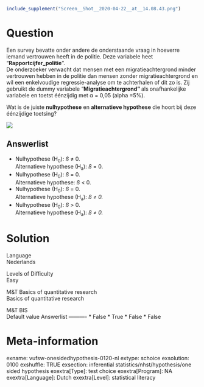 ```r
include_supplement("Screen__Shot__2020-04-22__at__14.08.43.png")
```

Question
========
Een survey bevatte onder andere de onderstaande vraag in hoeverre iemand
vertrouwen heeft in de politie. Deze variabele heet
“**Rapportcijfer\_politie**”.  
De onderzoeker verwacht dat mensen met een migratieachtergrond minder
vertrouwen hebben in de politie dan mensen zonder migratieachtergrond en
wil een enkelvoudige regressie-analyse om te achterhalen of dit zo is.
Zij gebruikt de dummy variabele
"**Migratieachtergrond" **als** **onafhankelijke variabele en toetst
éénzijdig met α = 0,05 (alpha =5%).  
  
Wat is de juiste **nulhypothese** en **alternatieve hypothese** die
hoort bij deze éénzijdige toetsing?  
  
![](Screen__Shot__2020-04-22__at__14.08.43.png)

Answerlist
----------
* Nulhypothese (H<sub>0</sub>): *ß* ≠ 0.  
  Alternatieve hypothese (H<sub>a</sub>): *ß* = 0.
* Nulhypothese (H<sub>0</sub>): *ß* = 0.  
  Alternatieve hypothese: *ß* &lt; 0.
* Nulhypothese (H<sub>0</sub>): *ß* = 0.  
  Alternatieve hypothese (H<sub>a</sub>): *ß ≠ 0.*
* Nulhypothese (H<sub>0</sub>): *ß* &gt; 0.  
  Alternatieve hypothese (H<sub>a</sub>): *ß ≠ 0.*

Solution
========











Language  
Nederlands

Levels of Difficulty  
Easy

M&T Basics of quantitative research  
Basics of quantitative research

M&T BIS  
Default value
Answerlist
----------
* False
* True
* False
* False

Meta-information
================
exname: vufsw-onesidedhypothesis-0120-nl
extype: schoice
exsolution: 0100
exshuffle: TRUE
exsection: inferential statistics/nhst/hypothesis/one sided hypothesis
exextra[Type]: test choice
exextra[Program]: NA
exextra[Language]: Dutch
exextra[Level]: statistical literacy

